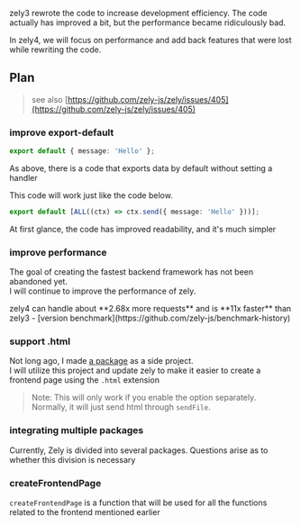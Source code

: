 zely3 rewrote the code to increase development efficiency. The code actually has improved a bit, but the performance became ridiculously bad.

In zely4, we will focus on performance and add back features that were lost while rewriting the code.

## Plan

> see also [https://github.com/zely-js/zely/issues/405](https://github.com/zely-js/zely/issues/405)

### improve export-default

```ts
export default { message: 'Hello' };
```

As above, there is a code that exports data by default without setting a handler

This code will work just like the code below.

```ts
export default [ALL((ctx) => ctx.send({ message: 'Hello' }))];
```

At first glance, the code has improved readability, and it's much simpler

### improve performance

The goal of creating the fastest backend framework has not been abandoned yet.  
I will continue to improve the performance of zely.

<Box type="tip">
  zely4 can handle about **2.68x more requests** and is **11x faster** than zely3 -
  [version benchmark](https://github.com/zely-js/benchmark-history)
</Box>

### support .html

Not long ago, I made [a package](https://segify.vercel.app) as a side project.  
I will utilize this project and update zely to make it easier to create a frontend page using the `.html` extension

> Note: This will only work if you enable the option separately. Normally, it will just send html through `sendFile`.

### integrating multiple packages

Currently, Zely is divided into several packages. Questions arise as to whether this division is necessary

### createFrontendPage

`createFrontendPage` is a function that will be used for all the functions related to the frontend mentioned earlier
